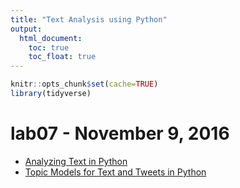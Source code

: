 ```yaml
---
title: "Text Analysis using Python"
output:
  html_document:
    toc: true
    toc_float: true
---
```


```r
knitr::opts_chunk$set(cache=TRUE)
library(tidyverse)
```

# lab07 - November 9, 2016

* [Analyzing Text in Python](webdata_lab07a.html)
* [Topic Models for Text and Tweets in Python](webdata_lab07b.html)
